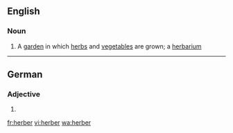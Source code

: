 ==English==

===Noun===
{{en-noun}}

# {{rare}} A [[garden]] in which [[herb]]s and [[vegetable]]s are grown; a [[herbarium]]

----

==German==

===Adjective===
{{head|de|adjective form}}

# {{inflected form of|herb|lang=de}}

[[fr:herber]]
[[vi:herber]]
[[wa:herber]]